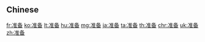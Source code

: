 {{also|準備}}
==Chinese==
{{zh-see|準備}}

[[fr:准备]]
[[ko:准备]]
[[lt:准备]]
[[hu:准备]]
[[mg:准备]]
[[ja:准备]]
[[ta:准备]]
[[th:准备]]
[[chr:准备]]
[[uk:准备]]
[[zh:准备]]